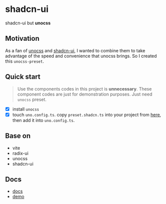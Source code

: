 # shadcn-ui

shadcn-ui but **unocss**

## Motivation

As a fan of [unocss](https://unocss.dev/) and [shadcn-ui](https://ui.shadcn.com/), I wanted to combine them to take advantage of the speed and convenience that unocss brings. So I created this `unocss-preset`.

## Quick start

> Use the components codes in this project is **unnecessary**. These component codes are just for demonstration purposes. Just need `unocss` preset.

- [x] install `unocss`
- [x] touch `uno.config.ts`. copy `preset.shadcn.ts` into your project from [here](https://github.com/fisand/uno-shadcn-ui/blob/main/preset.shadcn.ts), then add it into `uno.config.ts`.

## Base on

- vite
- radix-ui
- unocss
- shadcn-ui

## Docs

- [docs](https://uno-shadcn-doc.vercel.app/)
- [demo](https://uno-shadcn.netlify.app/)
